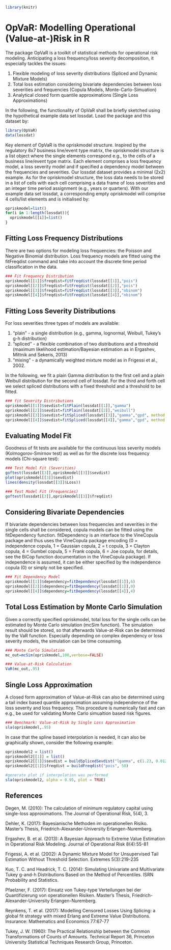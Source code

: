 %\VignetteEngine{knitr::rmarkdown}
%\VignetteIndexEntry{OpVaR: Modelling Operational (Value-At-)Risk in R}

```r
library(knitr)
```

# OpVaR: Modelling Operational (Value-at-)Risk in R

The package OpVaR is a toolkit of statistical methods for operational risk modeling. Anticipating a loss frequency/loss severity decomposition, it especially tackles the issues:

1. Flexible modeling of loss severity distributions (Spliced and Dynamic Mixture Models)
2. Total loss estimation considering bivariate dependencies between loss severities and frequencies (Copula Models, Monte-Carlo-Simuation)
3. Analytical closed form quantile approximations (Single Loss Approximations) 

In the following, the functionality of OpVaR shall be briefly sketched using the hypothetical example data set lossdat. Load the package and this dataset by:

```r
library(OpVaR)
data(lossdat)
```

Key element of OpVaR is the opriskmodel structure. Inspired by the regulatory 8x7 business line/event type matrix, the opriskmodel structure is a list object where the single elements correspond e.g., to the cells of a business line/event type matrix. Each element comprises a loss frequency model, a loss severity model and if specified a dependency model between the frequencies and severities. 
Our lossdat dataset provides a minimal (2x2) example. As for the opriskmodel structure, the loss data needs to be stored in a list of cells with each cell comprising a data frame of loss severities and an integer time period assignment (e.g., years or quarters). With our example data set lossdat, a corresponding empty opriskmodel will comprise 4 cells/list elements and is initialised by:

```r
opriskmodel=list()
for(i in 1:length(lossdat)){
  opriskmodel[[i]]=list()
}
```

## Fitting Loss Frequency Distributions
There are two options for modeling loss frequencies: the Poisson and Negative Binomial distribution. Loss frequency models are fitted using the fitFreqdist command and take into account the discrete time period classification in the data.
```r
### Fit Frequency Distribution
opriskmodel[[1]]$freqdist=fitFreqdist(lossdat[[1]],"pois")
opriskmodel[[2]]$freqdist=fitFreqdist(lossdat[[2]],"pois")
opriskmodel[[3]]$freqdist=fitFreqdist(lossdat[[3]],"nbinom")
opriskmodel[[4]]$freqdist=fitFreqdist(lossdat[[4]],"nbinom")
```
## Fitting Loss Severity Distributions
For loss severities three types of models are available:

1. "plain" - a single distribution (e.g., gamma, lognormal, Weibull, Tukey's g-h distribution)
2. "spliced" - a flexible combination of two distributions and a threshold (maximum likelihood estimation/Bayesian estimation as in Ergashev, Mittnik and Sekeris, 2013)
3. "mixing" - a dynamically weighted mixture model as in Frigessi et al., 2002. 

In the following, we fit a plain Gamma distribution to the first cell and a plain Weibull distribution for the second cell of lossdat. For the third and forth cell we select spliced distributions with a fixed threshold and a threshold to be fitted.

```r
### fit Severity Distributions
opriskmodel[[1]]$sevdist=fitPlain(lossdat[[1]],"gamma")
opriskmodel[[2]]$sevdist=fitPlain(lossdat[[2]],"weibull")
opriskmodel[[3]]$sevdist=fitSpliced(lossdat[[3]],"gamma","gpd", method = "Fixed",thresh = 2000) 
opriskmodel[[4]]$sevdist=fitSpliced(lossdat[[4]],"gamma","gpd", method = "mindist")
```

## Evaluating Model Fit
Goodness of fit tests are available for the continuous loss severity models (Kolmogorov-Smirnov test) as well as for the discrete loss frequency models (Chi-square test):
```r
### Test Model Fit (Severities)
goftest(lossdat[[3]],opriskmodel[[3]]$sevdist)
plot(opriskmodel[[3]]$sevdist)
lines(density(lossdat[[3]]$Loss))

### Test Model Fit (Frequencies)
goftest(lossdat[[3]],opriskmodel[[3]]$freqdist)
```

## Considering Bivariate Dependencies
If bivariate dependencies between loss frequencies and severities in the single cells shall be considered, copula models can be fitted using the fitDependency function. fitDependency is an interface to the VineCopula package and thus uses the VineCopula package encoding (0 = independence copula, 1 = Gaussian copula, 2 = t copula, 3 = Clayton copula, 4 = Gumbel copula, 5 = Frank copula, 6 = Joe copula, for details, see the BiCop function documentation in the VineCopula package). If independence is assumed, it can be either specified by the independence copula (0) or simply not be specified.
```r
### Fit Dependency Model
opriskmodel[[1]]$dependency=fitDependency(lossdat[[1]],6)
opriskmodel[[2]]$dependency=fitDependency(lossdat[[1]],0)
opriskmodel[[4]]$dependency=fitDependency(lossdat[[4]],4)
```

## Total Loss Estimation by Monte Carlo Simulation
Given a correctly specified opriskmodel, total loss for the single cells can be estimated by Monte Carlo simulation (mcSim function). The simulation result should be stored, so that afterwards Value-at-Risk can be determined by the VaR function. Especially depending on complex dependency or loss severity models, the simulation can be time consuming.
```r
### Monte Carlo Simulation
mc_out=mcSim(opriskmodel,100,verbose=FALSE)

### Value-at-Risk Calculation
VaR(mc_out,.95)

```

## Single Loss Approximation
A closed form approximation of Value-at-Risk can also be determined using a tail index based quantile approximation assuming independence of the loss severity and loss frequency. This procedure is numerically fast and can e.g., be used for validating Monte Carlo simualtion based risk figures.
```r
### Benchmark: Value-at-Risk by Single Loss Approximation
sla(opriskmodel,.95)
```
In case that the spline based interpolation is needed, it can also be graphically shown, consider the following example:
```r
opriskmodel2 = list()
opriskmodel2[[1]] = list()
opriskmodel2[[1]]$sevdist = buildSplicedSevdist("lgamma", c(1.23, 0.012), "gpd", c(200, 716, 0.9), 2000, 0.8)
opriskmodel2[[1]]$freqdist = buildFreqdist("pois", 50)

#generate plot if interpolation was performed
sla(opriskmodel2, alpha = 0.95, plot = TRUE) 
```

## References
Degen, M. (2010): The calculation of minimum regulatory capital using single-loss approximations. The Journal of Operational Risk, 5(4), 3.

Dehler, K. (2017): Bayesianische Methoden im operationellen Risiko. Master's Thesis, Friedrich-Alexander-University Erlangen-Nuremberg.

Ergashev, B. et al. (2013): A Bayesian Approach to Extreme Value Estimation in Operational Risk Modeling. Journal of Operational Risk 8(4):55-81

Frigessi, A. et al. (2002): A Dynamic Mixture Model for Unsupervised Tail Estimation Without Threshold Selection. Extremes 5(3):219-235

Kuo, T. C. and Headrick, T. C. (2014): Simulating Univariate and Multivariate Tukey g-and-h Distributions Based on the Method of Percentiles. ISRN Probability and Statistics.

Pfaelzner, F. (2017): Einsatz von Tukey-type Verteilungen bei der Quantifizierung von operationellen Risiken. Master's Thesis, Friedrich-Alexander-University Erlangen-Nuremberg.

Reynkens, T. et al. (2017): Modelling Censored Losses Using Splicing: a global fit strategy with mixed Erlang and Extreme Value Distributions. Insurance: Mathematics and Economics 77:67-77

Tukey, J. W. (1960): The Practical Relationship between the Common Transformations of Counts of Amounts. Technical Report 36, Princeton University Statistical Techniques Research Group, Princeton.

